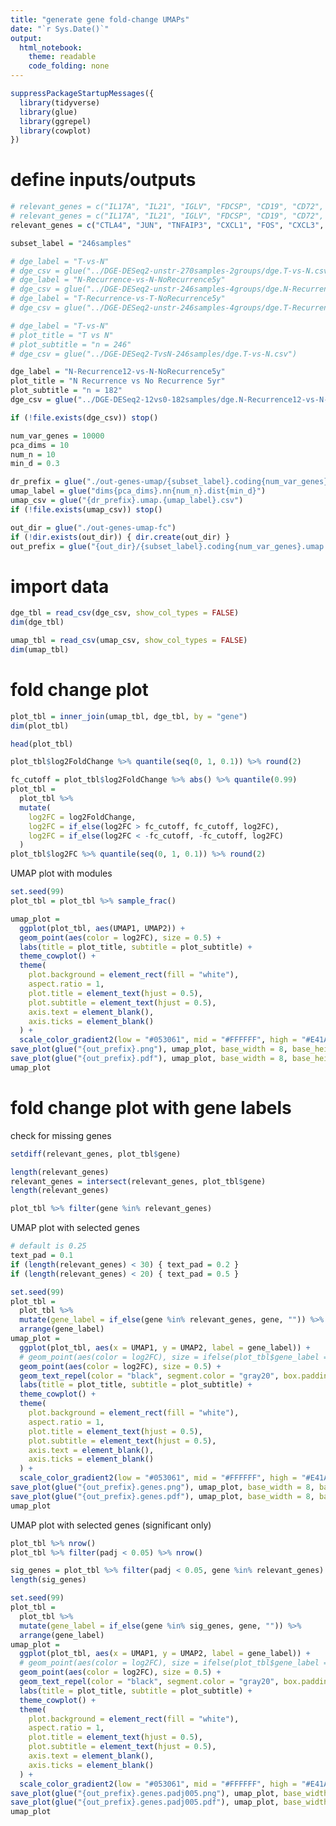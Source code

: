 ```yaml
---
title: "generate gene fold-change UMAPs"
date: "`r Sys.Date()`"
output:
  html_notebook:
    theme: readable
    code_folding: none
---
```


```r
suppressPackageStartupMessages({
  library(tidyverse)
  library(glue)
  library(ggrepel)
  library(cowplot)
})
```

# define inputs/outputs

```r
# relevant_genes = c("IL17A", "IL21", "IGLV", "FDCSP", "CD19", "CD72", "CXCL3", "CXCL9", "CXCL10", "CXCL11", "CXCL13", "CXCR4", "IL4R", "CTLA4", "IDO1", "TNFAIP3", "SOCS3", "NFKB1", "NFKBIZ", "JUN", "JUNB", "FOS", "FOSB", "STAT3")
# relevant_genes = c("IL17A", "IL21", "IGLV", "FDCSP", "CD19", "CD72", "CXCL9", "CXCL10", "CXCL11", "CXCL13", "CXCR4", "IL4R", "CTLA4", "IDO1", "TNFAIP3", "SOCS3", "NFKB1", "NFKBIZ", "JUNB", "FOSB", "STAT3", "SPRR1B")
relevant_genes = c("CTLA4", "JUN", "TNFAIP3", "CXCL1", "FOS", "CXCL3", "PTGS2", "SELE", "CXCL2", "ICAM1", "NFKBIA", "SOCS3", "IL6", "IRF1", "BCL3", "CCL2", "MAP3K8", "JUNB", "CSF3", "JUN", "CXCL8", "JUND", "TNFAIP3", "CXCL1", "FOS", "CXCL3", "PTGS2", "CXCL2", "FOSL1", "NFKBIA", "IL6", "CCL2", "FOSB")

subset_label = "246samples"

# dge_label = "T-vs-N"
# dge_csv = glue("../DGE-DESeq2-unstr-270samples-2groups/dge.T-vs-N.csv")
# dge_label = "N-Recurrence-vs-N-NoRecurrence5y"
# dge_csv = glue("../DGE-DESeq2-unstr-246samples-4groups/dge.N-Recurrence-vs-N-NoRecurrence5y.csv")
# dge_label = "T-Recurrence-vs-T-NoRecurrence5y"
# dge_csv = glue("../DGE-DESeq2-unstr-246samples-4groups/dge.T-Recurrence-vs-T-NoRecurrence5y.csv")

# dge_label = "T-vs-N"
# plot_title = "T vs N"
# plot_subtitle = "n = 246"
# dge_csv = glue("../DGE-DESeq2-TvsN-246samples/dge.T-vs-N.csv")

dge_label = "N-Recurrence12-vs-N-NoRecurrence5y"
plot_title = "N Recurrence vs No Recurrence 5yr"
plot_subtitle = "n = 182"
dge_csv = glue("../DGE-DESeq2-12vs0-182samples/dge.N-Recurrence12-vs-N-NoRecurrence5y.csv")

if (!file.exists(dge_csv)) stop()

num_var_genes = 10000
pca_dims = 10
num_n = 10
min_d = 0.3

dr_prefix = glue("./out-genes-umap/{subset_label}.coding{num_var_genes}")
umap_label = glue("dims{pca_dims}.nn{num_n}.dist{min_d}")
umap_csv = glue("{dr_prefix}.umap.{umap_label}.csv")
if (!file.exists(umap_csv)) stop()

out_dir = glue("./out-genes-umap-fc")
if (!dir.exists(out_dir)) { dir.create(out_dir) }
out_prefix = glue("{out_dir}/{subset_label}.coding{num_var_genes}.umap.{umap_label}.{dge_label}")
```

# import data

```r
dge_tbl = read_csv(dge_csv, show_col_types = FALSE)
dim(dge_tbl)
```

```r
umap_tbl = read_csv(umap_csv, show_col_types = FALSE)
dim(umap_tbl)
```

# fold change plot

```r
plot_tbl = inner_join(umap_tbl, dge_tbl, by = "gene")
dim(plot_tbl)
```

```r
head(plot_tbl)
```

```r
plot_tbl$log2FoldChange %>% quantile(seq(0, 1, 0.1)) %>% round(2)
```

```r
fc_cutoff = plot_tbl$log2FoldChange %>% abs() %>% quantile(0.99)
plot_tbl =
  plot_tbl %>%
  mutate(
    log2FC = log2FoldChange,
    log2FC = if_else(log2FC > fc_cutoff, fc_cutoff, log2FC),
    log2FC = if_else(log2FC < -fc_cutoff, -fc_cutoff, log2FC)
  )
plot_tbl$log2FC %>% quantile(seq(0, 1, 0.1)) %>% round(2)
```

UMAP plot with modules

```r
set.seed(99)
plot_tbl = plot_tbl %>% sample_frac()
```

```r
umap_plot =
  ggplot(plot_tbl, aes(UMAP1, UMAP2)) +
  geom_point(aes(color = log2FC), size = 0.5) +
  labs(title = plot_title, subtitle = plot_subtitle) +
  theme_cowplot() +
  theme(
    plot.background = element_rect(fill = "white"),
    aspect.ratio = 1,
    plot.title = element_text(hjust = 0.5),
    plot.subtitle = element_text(hjust = 0.5),
    axis.text = element_blank(),
    axis.ticks = element_blank()
  ) +
  scale_color_gradient2(low = "#053061", mid = "#FFFFFF", high = "#E41A1C")
save_plot(glue("{out_prefix}.png"), umap_plot, base_width = 8, base_height = 6)
save_plot(glue("{out_prefix}.pdf"), umap_plot, base_width = 8, base_height = 6)
umap_plot
```

# fold change plot with gene labels

check for missing genes

```r
setdiff(relevant_genes, plot_tbl$gene)
```

```r
length(relevant_genes)
relevant_genes = intersect(relevant_genes, plot_tbl$gene)
length(relevant_genes)
```

```r
plot_tbl %>% filter(gene %in% relevant_genes)
```

UMAP plot with selected genes

```r
# default is 0.25
text_pad = 0.1
if (length(relevant_genes) < 30) { text_pad = 0.2 }
if (length(relevant_genes) < 20) { text_pad = 0.5 }
```

```r
set.seed(99)
plot_tbl =
  plot_tbl %>%
  mutate(gene_label = if_else(gene %in% relevant_genes, gene, "")) %>%
  arrange(gene_label)
umap_plot =
  ggplot(plot_tbl, aes(x = UMAP1, y = UMAP2, label = gene_label)) +
  # geom_point(aes(color = log2FC), size = ifelse(plot_tbl$gene_label == "", 0.5, 2)) +
  geom_point(aes(color = log2FC), size = 0.5) +
  geom_text_repel(color = "black", segment.color = "gray20", box.padding = text_pad, max.overlaps = Inf) +
  labs(title = plot_title, subtitle = plot_subtitle) +
  theme_cowplot() +
  theme(
    plot.background = element_rect(fill = "white"),
    aspect.ratio = 1,
    plot.title = element_text(hjust = 0.5),
    plot.subtitle = element_text(hjust = 0.5),
    axis.text = element_blank(),
    axis.ticks = element_blank()
  ) +
  scale_color_gradient2(low = "#053061", mid = "#FFFFFF", high = "#E41A1C")
save_plot(glue("{out_prefix}.genes.png"), umap_plot, base_width = 8, base_height = 6)
save_plot(glue("{out_prefix}.genes.pdf"), umap_plot, base_width = 8, base_height = 6)
umap_plot
```

UMAP plot with selected genes (significant only)

```r
plot_tbl %>% nrow()
plot_tbl %>% filter(padj < 0.05) %>% nrow()
```

```r
sig_genes = plot_tbl %>% filter(padj < 0.05, gene %in% relevant_genes) %>% pull(gene)
length(sig_genes)
```

```r
set.seed(99)
plot_tbl =
  plot_tbl %>%
  mutate(gene_label = if_else(gene %in% sig_genes, gene, "")) %>%
  arrange(gene_label)
umap_plot =
  ggplot(plot_tbl, aes(x = UMAP1, y = UMAP2, label = gene_label)) +
  # geom_point(aes(color = log2FC), size = ifelse(plot_tbl$gene_label == "", 0.5, 2)) +
  geom_point(aes(color = log2FC), size = 0.5) +
  geom_text_repel(color = "black", segment.color = "gray20", box.padding = 0.7, max.overlaps = Inf) +
  labs(title = plot_title, subtitle = plot_subtitle) +
  theme_cowplot() +
  theme(
    plot.background = element_rect(fill = "white"),
    aspect.ratio = 1,
    plot.title = element_text(hjust = 0.5),
    plot.subtitle = element_text(hjust = 0.5),
    axis.text = element_blank(),
    axis.ticks = element_blank()
  ) +
  scale_color_gradient2(low = "#053061", mid = "#FFFFFF", high = "#E41A1C")
save_plot(glue("{out_prefix}.genes.padj005.png"), umap_plot, base_width = 8, base_height = 6)
save_plot(glue("{out_prefix}.genes.padj005.pdf"), umap_plot, base_width = 8, base_height = 6)
umap_plot
```
